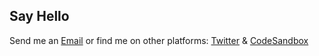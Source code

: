 ## Say Hello

Send me an [Email](mailto:klinton.jp@gmail.com)
or find me on other platforms: [Twitter](https://twitter.com/KlintonSmith_JP) & [CodeSandbox](https://codesandbox.io/search?query=klinton24&page=1&configure%5BhitsPerPage%5D=12)
